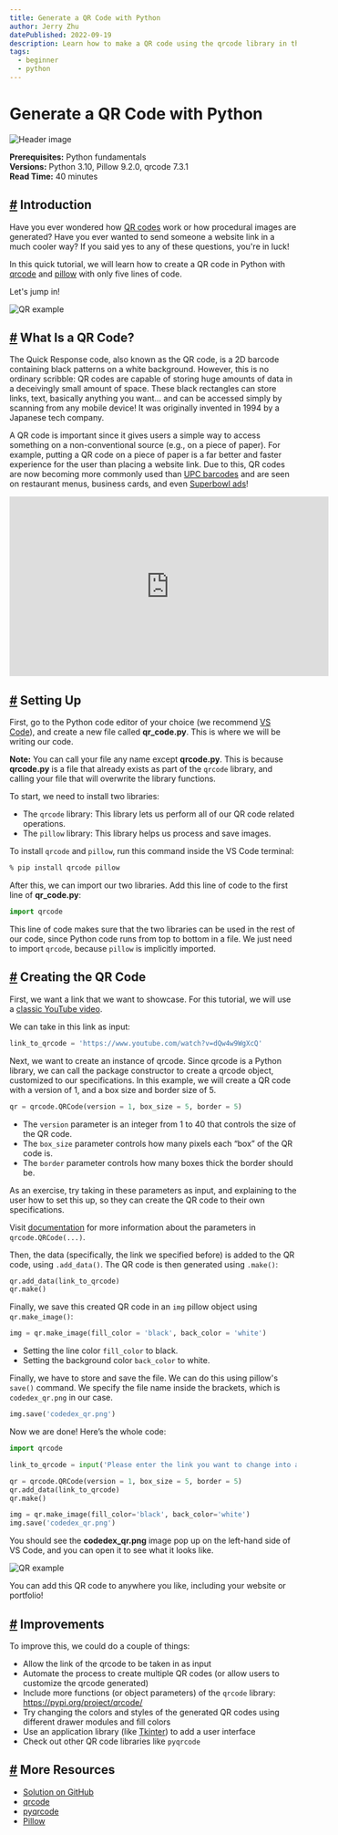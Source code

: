 ```yaml
---
title: Generate a QR Code with Python
author: Jerry Zhu
datePublished: 2022-09-19
description: Learn how to make a QR code using the qrcode library in this project tutorial
tags:
  - beginner
  - python
---
```


# Generate a QR Code with Python

<AuthorAvatar author_name="Jerry Zhu" author_avatar="/images/projects/authors/jerry_zhu.jpg" />

![Header image](https://raw.githubusercontent.com/codedex-io/projects/main/projects/generate-a-qr-code-with-python/header.png)

**Prerequisites:** Python fundamentals  
**Versions:** Python 3.10, Pillow 9.2.0, qrcode 7.3.1  
**Read Time:** 40 minutes

## [#](#-introduction) Introduction

Have you ever wondered how [QR codes](https://en.wikipedia.org/wiki/QR_code) work or how procedural images are generated? Have you ever wanted to send someone a website link in a much cooler way? If you said yes to any of these questions, you're in luck!

In this quick tutorial, we will learn how to create a QR code in Python with [qrcode](https://pypi.org/project/qrcode) and [pillow](https://pypi.org/project/Pillow) with only five lines of code.

Let's jump in!

![QR example](https://raw.githubusercontent.com/codedex-io/projects/main/projects/generate-a-qr-code-with-python/youtube_qr.png)

## [#](#-what-is-a-qr-code) What Is a QR Code?

The Quick Response code, also known as the QR code, is a 2D barcode containing black patterns on a white background. However, this is no ordinary scribble: QR codes are capable of storing huge amounts of data in a deceivingly small amount of space. These black rectangles can store links, text, basically anything you want... and can be accessed simply by scanning from any mobile device! It was originally invented in 1994 by a Japanese tech company.

A QR code is important since it gives users a simple way to access something on a non-conventional source (e.g., on a piece of paper). For example, putting a QR code on a piece of paper is a far better and faster experience for the user than placing a website link. Due to this, QR codes are now becoming more commonly used than [UPC barcodes](https://en.wikipedia.org/wiki/Universal_Product_Code) and are seen on restaurant menus, business cards, and even [Superbowl ads](https://www.youtube.com/watch?v=1zLsUhOCqyU)!

<iframe
  width="560"
  height="315"
  src="https://www.youtube.com/embed/eIUD_NE1BDo?controls=0"
  title="YouTube video player"
  frameborder="0"
  allow="accelerometer; clipboard-write; encrypted-media; gyroscope; picture-in-picture"
  allowfullscreen
></iframe>

## [#](#-setting-up) Setting Up

First, go to the Python code editor of your choice (we recommend [VS Code](https://code.visualstudio.com/)), and create a new file called **qr_code.py**. This is where we will be writing our code.

**Note:** You can call your file any name except **qrcode.py**. This is because **qrcode.py** is a file that already exists as part of the `qrcode` library, and calling your file that will overwrite the library functions.

To start, we need to install two libraries:

- The `qrcode` library: This library lets us perform all of our QR code related operations.
- The `pillow` library: This library helps us process and save images.

To install `qrcode` and `pillow`, run this command inside the VS Code terminal:

```bash
% pip install qrcode pillow
```

After this, we can import our two libraries. Add this line of code to the first line of **qr_code.py**:

```py
import qrcode
```

This line of code makes sure that the two libraries can be used in the rest of our code, since Python code runs from top to bottom in a file.
We just need to import `qrcode`, because `pillow` is implicitly imported.

## [#](#-creating-the-qr-code) Creating the QR Code

First, we want a link that we want to showcase. For this tutorial, we will use a [classic YouTube video](https://www.youtube.com/watch?v=dQw4w9WgXcQ).

We can take in this link as input:

```py
link_to_qrcode = 'https://www.youtube.com/watch?v=dQw4w9WgXcQ'
```

Next, we want to create an instance of qrcode. Since qrcode is a Python library, we can call the package constructor to create a qrcode object, customized to our specifications. In this example, we will create a QR code with a version of 1, and a box size and border size of 5.

```py
qr = qrcode.QRCode(version = 1, box_size = 5, border = 5)
```

- The `version` parameter is an integer from 1 to 40 that controls the size of the QR code.
- The `box_size` parameter controls how many pixels each “box” of the QR code is.
- The `border` parameter controls how many boxes thick the border should be.

As an exercise, try taking in these parameters as input, and explaining to the user how to set this up, so they can create the QR code to their own specifications.

Visit [documentation](https://github.com/lincolnloop/python-qrcode) for more information about the parameters in `qrcode.QRCode(...)`.

Then, the data (specifically, the link we specified before) is added to the QR code, using `.add_data()`. The QR code is then generated using `.make()`:

```py
qr.add_data(link_to_qrcode)
qr.make()
```

Finally, we save this created QR code in an `img` pillow object using `qr.make_image()`:

```py
img = qr.make_image(fill_color = 'black', back_color = 'white')
```

- Setting the line color `fill_color` to black.
- Setting the background color `back_color` to white.

Finally, we have to store and save the file. We can do this using pillow's `save()` command. We specify the file name inside the brackets, which is `codedex_qr.png` in our case.

```py
img.save('codedex_qr.png')
```

Now we are done! Here’s the whole code:

```py
import qrcode

link_to_qrcode = input('Please enter the link you want to change into a QRCode: ')

qr = qrcode.QRCode(version = 1, box_size = 5, border = 5)
qr.add_data(link_to_qrcode)
qr.make()

img = qr.make_image(fill_color='black', back_color='white')
img.save('codedex_qr.png')
```

You should see the **codedex_qr.png** image pop up on the left-hand side of VS Code, and you can open it to see what it looks like.

![QR example](https://raw.githubusercontent.com/codedex-io/projects/main/projects/generate-a-qr-code-with-python/youtube_qr.png)

You can add this QR code to anywhere you like, including your website or portfolio!

## [#](#-improvements) Improvements

To improve this, we could do a couple of things:

- Allow the link of the qrcode to be taken in as input
- Automate the process to create multiple QR codes (or allow users to customize the qrcode generated)
- Include more functions (or object parameters) of the `qrcode` library: https://pypi.org/project/qrcode/
- Try changing the colors and styles of the generated QR codes using different drawer modules and fill colors
- Use an application library (like [Tkinter](https://docs.python.org/3/library/tkinter.html)) to add a user interface
- Check out other QR code libraries like `pyqrcode`

## [#](#-more-resources) More Resources

- [Solution on GitHub](https://github.com/codedex-io/projects/blob/main/projects/generate-a-qr-code-with-python/qr_code.py)
- [qrcode](https://pypi.org/project/qrcode/)
- [pyqrcode](https://pypi.org/project/PyQRCode/)
- [Pillow](https://pypi.org/project/Pillow/)
